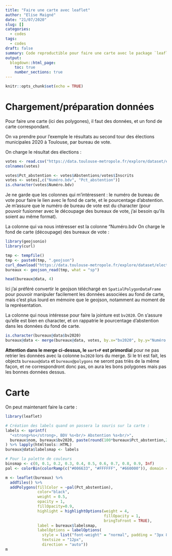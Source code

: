 ```yaml
---
title: "Faire une carte avec leaflet"
author: "Elise Maigné"
date: "21/07/2020"
slug: []
categories:
  - codes
tags:
  - codes
draft: false
summary: Code reproductible pour faire une carte avec le package `leaflet`
output:
  blogdown::html_page:
    toc: true
    number_sections: true
---
```


```r
knitr::opts_chunk$set(echo = TRUE)
```

# Chargement/préparation données

Pour faire une carte (ici des polygones), il faut des données, et un fond de carte correspondant.

On va prendre pour l'exemple le résultats au second tour des élections municipales 2020 à Toulouse, par bureau de vote. 

On charge le résultat des élections :

```r
votes <- read.csv("https://data.toulouse-metropole.fr/explore/dataset/elections-municipales-et-communautaires-2020-2eme-tour-toulouse-resultats/download/?format=csv&timezone=Europe/Berlin&lang=fr&use_labels_for_header=true&csv_separator=%3B", sep=";", stringsAsFactors = F)
colnames(votes)

votes$Pct_abstention <- votes$Abstentions/votes$Inscrits
votes <- votes[,c("Numéro.bdv", "Pct_abstention")]
is.character(votes$Numéro.bdv)
```
Je ne garde que les colonnes qui m'intéressent : le numéro de bureau de vote pour faire le lien avec le fond de carte, et le pourcentage d'abstention. 
Je m'assure que le numéro de bureau de vote est du character (pour pouvoir fusionner avec le découpage des bureaux de vote, j'ai besoin qu'ils soient au même format).

La colonne qui va nous intéresser est la colonne "Numéro.bdv
On charge le fond de carte (découpage) des bureaux de vote :

```r
library(geojsonio)
library(curl)

tmp <- tempfile()
tmp <- paste0(tmp, ".geojson")
curl_download("https://data.toulouse-metropole.fr/explore/dataset/elections-2020-decoupage-bureaux-de-vote-toulouse/download/?format=geojson&timezone=Europe/Berlin&lang=fr", tmp)
bureaux <- geojson_read(tmp, what = "sp")

head(bureaux@data, 4)
```
Ici j'ai préféré convertir le geojson téléchargé en `SpatialPolygonDataFrame` pour pouvoir manipuler facilement les données associées au fond de carte, mais c'est plus lourd en mémoire que le geojson, notamment au moment de la représentation. 


La colonne qui nous intéresse pour faire la jointure est `bv2020`. On s'assure qu'elle est bien en character, et on rappatrie le pourcentage d'abstention dans les données du fond de carte. 

```r
is.character(bureaux@data$bv2020)
bureaux@data <- merge(bureaux@data, votes, by.x="bv2020", by.y="Numéro.bdv", all=T, sort=F)
```
**Attention dans le merge ci-dessus, le `sort=F` est primordial** pour ne pas retrier les données avec la colonne `bv2020` lors du merge. 
Si le tri est fait, les objects `bureaux@data` et `bureaux@polygons` ne seront pas triès de la même façon, et ne correspondront donc pas, on aura les bons polygones mais pas les bonnes données dessus. 

# Carte

On peut maintenant faire la carte :

```r
library(leaflet)

# Création des labels quand on passera la souris sur la carte :
labels <- sprintf(
  "<strong>%s</strong>, BDV %s<br/> Abstention %s<br/>",
  bureaux$nom, bureaux$bv2020, paste(round(100*bureaux$Pct_abstention,2),"%")
) %>% lapply(htmltools::HTML)
bureaux@data$labelsmap <- labels

# Pour la palette de couleurs
binsmap <- c(0, 0.1, 0.2, 0.3, 0.4, 0.5, 0.6, 0.7, 0.8, 0.9, Inf)
pal <- colorBin(colorRamp(c("#006633", "#FFFFFF", "#660000")), domain = c(0,1), bins = binsmap)

m <- leaflet(bureaux) %>%
  addTiles() %>% 
  addPolygons(fillColor = ~pal(Pct_abstention), 
              color="black", 
              weight = 0.5, 
              opacity = 1, 
              fillOpacity=0.9,
              highlight = highlightOptions(weight = 4,
                                           fillOpacity = 1,
                                           bringToFront = TRUE),
              label = bureaux$labelsmap,
              labelOptions = labelOptions(
                style = list("font-weight" = "normal", padding = "3px 8px"),
                textsize = "12px",
                direction = "auto"))
m
```
